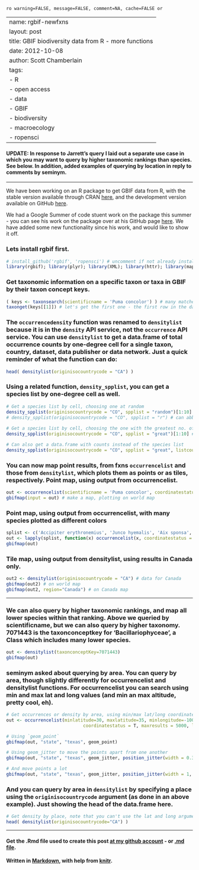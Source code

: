 `ro warning=FALSE, message=FALSE, comment=NA, cache=FALSE or`

---
name: rgbif-newfxns
layout: post
title: GBIF biodiversity data from R - more functions
date: 2012-10-08
author: Scott Chamberlain
tags: 
- R
- open access
- data
- GBIF
- biodiversity
- macroecology
- ropensci
---

#### UPDATE: In response to Jarrett's query I laid out a separate use case in which you may want to query by higher taxonomic rankings than species. See below.  In addition, added examples of querying by location in reply to comments by seminym. 

*****

We have been working on an R package to get GBIF data from R, with the stable version available through CRAN [here](URL), and the development version available on GitHub [here](http://github.com/rgbif). 

We had a Google Summer of code stuent work on the package this summer - you can see his work on the package over at his GitHub page [here]().  We have added some new functionality since his work, and would like to show it off. 

### Lets install rgbif first.
```r
# install_github('rgbif', 'ropensci') # uncomment if not already installed
library(rgbif); library(plyr); library(XML); library(httr); library(maps); library(ggplot2)
````

### Get taxonomic information on a specific taxon or taxa in GBIF by their taxon concept keys.
```r
( keys <- taxonsearch(scientificname = 'Puma concolor') ) # many matches to this search
taxonget(keys[[1]]) # let's get the first one - the first row in the data.frame is the one we searched for (51780668)
````

### The `occurrencedensity` function was renamed to `densitylist` because it is in the `density` API service, not the `occurrence` API service.  You can use `densitylist` to get a data.frame of total occurrence counts by one-degree cell for a single taxon, country, dataset, data publisher or data network.  Just a quick reminder of what the function can do:
```r
head( densitylist(originisocountrycode = "CA") )
````

### Using a related function, `density_spplist`, you can get a species list by one-degree cell as well.
```r
# Get a species list by cell, choosing one at random
density_spplist(originisocountrycode = "CO", spplist = "random")[1:10]
# density_spplist(originisocountrycode = "CO", spplist = "r") # can abbreviate the `spplist` argument
 
# Get a species list by cell, choosing the one with the greatest no. of records
density_spplist(originisocountrycode = "CO", spplist = "great")[1:10] # great is abbreviated from `greatest`

# Can also get a data.frame with counts instead of the species list
density_spplist(originisocountrycode = "CO", spplist = "great", listcount = "counts")[1:10,]
````

### You can now map point results, from fxns `occurrencelist` and those from `densitylist`, which plots them as points or as tiles, respectively.  Point map, using output from occurrencelist.
```r
out <- occurrencelist(scientificname = 'Puma concolor', coordinatestatus = TRUE, maxresults = 100, latlongdf = T)
gbifmap(input = out) # make a map, plotting on world map
````

### Point map, using output from occurrencelist, with many species plotted as different colors
```r
splist <- c('Accipiter erythronemius', 'Junco hyemalis', 'Aix sponsa', 'Buteo regalis')
out <- lapply(splist, function(x) occurrencelist(x, coordinatestatus = T, maxresults = 100, latlongdf = T))
gbifmap(out)
```

### Tile map, using output from densitylist, using results in Canada only.
```r
out2 <- densitylist(originisocountrycode = "CA") # data for Canada
gbifmap(out2) # on world map
gbifmap(out2, region="Canada") # on Canada map
```

*****

### We can also query by higher taxonomic rankings, and map all lower species within that ranking. Above we queried by scientificname, but we can also query by higher taxonomy. 7071443 is the taxonconceptkey for 'Bacillariophyceae', a Class which includes many lower species. 
```r
out <- densitylist(taxonconceptKey=7071443)
gbifmap(out)
```

### seminym asked about querying by area. You can query by area, though slightly differently for occurrencelist and densitylist functions. For occurrencelist you can search using min and max lat and long values (and min an max altitude, pretty cool, eh).  
```r
# Get occurrences or density by area, using min/max lat/long coordinates
out <- occurrencelist(minlatitude=30, maxlatitude=35, minlongitude=-100, maxlongitude=-95, 
							 coordinatestatus = T, maxresults = 5000, latlongdf = T)

# Using `geom_point`
gbifmap(out, "state", "texas", geom_point)

# Using geom_jitter to move the points apart from one another
gbifmap(out, "state", "texas", geom_jitter, position_jitter(width = 0.3, height = 0.3))

# And move points a lot
gbifmap(out, "state", "texas", geom_jitter, position_jitter(width = 1, height = 1))
```

### And you can query by area in `densitylist` by specifying a place using the `originisocountrycode` argument (as done in an above example).  Just showing the head of the data.frame here.  
```r
# Get density by place, note that you can't use the lat and long arguments in densitylist
head( densitylist(originisocountrycode="CA") )
```

*********
#### Get the .Rmd file used to create this post [at my github account](https://github.com/sckott/sckott.github.io/blob/master/_drafts/2012-10-08-rgbif-newfxns.Rmd) - or [.md file](https://github.com/sckott/sckott.github.io/tree/master/_posts/2012-10-08-rgbif-newfxns.md).

#### Written in [Markdown](http://daringfireball.net/projects/markdown/), with help from [knitr](http://yihui.name/knitr/).